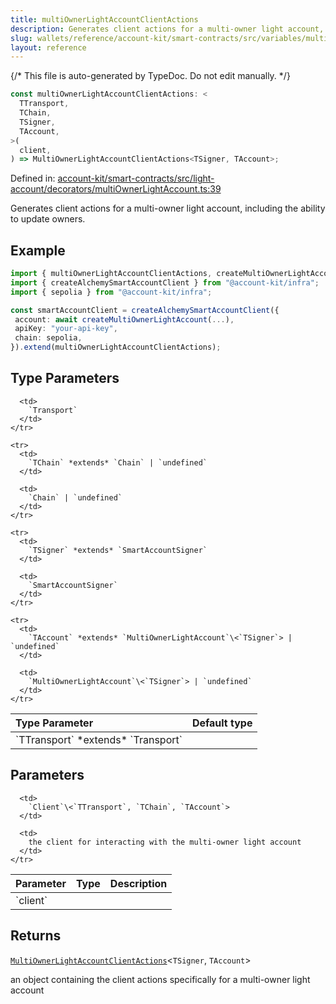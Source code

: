 ```yaml
---
title: multiOwnerLightAccountClientActions
description: Generates client actions for a multi-owner light account, including the ability to update owners.
slug: wallets/reference/account-kit/smart-contracts/src/variables/multiOwnerLightAccountClientActions
layout: reference
---
```


{/* This file is auto-generated by TypeDoc. Do not edit manually. */}

```ts
const multiOwnerLightAccountClientActions: <
  TTransport,
  TChain,
  TSigner,
  TAccount,
>(
  client,
) => MultiOwnerLightAccountClientActions<TSigner, TAccount>;
```

Defined in: [account-kit/smart-contracts/src/light-account/decorators/multiOwnerLightAccount.ts:39](https://github.com/alchemyplatform/aa-sdk/blob/9df5be8c23af4e472bcb503c17766b16da0ad87d/account-kit/smart-contracts/src/light-account/decorators/multiOwnerLightAccount.ts#L39)

Generates client actions for a multi-owner light account, including the ability to update owners.

## Example

```ts
import { multiOwnerLightAccountClientActions, createMultiOwnerLightAccount } from "@account-kit/smart-contracts";
import { createAlchemySmartAccountClient } from "@account-kit/infra";
import { sepolia } from "@account-kit/infra";

const smartAccountClient = createAlchemySmartAccountClient({
 account: await createMultiOwnerLightAccount(...),
 apiKey: "your-api-key",
 chain: sepolia,
}).extend(multiOwnerLightAccountClientActions);
```

## Type Parameters

<table>
  <thead>
    <tr>
      <th align="left">Type Parameter</th>
      <th align="left">Default type</th>
    </tr>
  </thead>

  <tbody>
    <tr>
      <td>
        `TTransport` *extends* `Transport`
      </td>

      <td>
        `Transport`
      </td>
    </tr>

    <tr>
      <td>
        `TChain` *extends* `Chain` | `undefined`
      </td>

      <td>
        `Chain` | `undefined`
      </td>
    </tr>

    <tr>
      <td>
        `TSigner` *extends* `SmartAccountSigner`
      </td>

      <td>
        `SmartAccountSigner`
      </td>
    </tr>

    <tr>
      <td>
        `TAccount` *extends* `MultiOwnerLightAccount`\<`TSigner`> | `undefined`
      </td>

      <td>
        `MultiOwnerLightAccount`\<`TSigner`> | `undefined`
      </td>
    </tr>

  </tbody>
</table>

## Parameters

<table>
  <thead>
    <tr>
      <th align="left">Parameter</th>
      <th align="left">Type</th>
      <th align="left">Description</th>
    </tr>
  </thead>

  <tbody>
    <tr>
      <td>
        `client`
      </td>

      <td>
        `Client`\<`TTransport`, `TChain`, `TAccount`>
      </td>

      <td>
        the client for interacting with the multi-owner light account
      </td>
    </tr>

  </tbody>
</table>

## Returns

[`MultiOwnerLightAccountClientActions`](../type-aliases/MultiOwnerLightAccountClientActions.mdx)\<`TSigner`, `TAccount`>

an object containing the client actions specifically for a multi-owner light account
